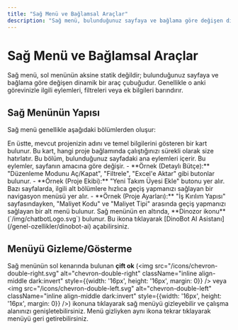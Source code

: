 ```yaml
---
title: "Sağ Menü ve Bağlamsal Araçlar"
description: "Sağ menü, bulunduğunuz sayfaya ve bağlama göre değişen dinamik bir araç çubuğudur."
---
```


# Sağ Menü ve Bağlamsal Araçlar

Sağ menü, sol menünün aksine statik değildir; bulunduğunuz sayfaya ve bağlama göre değişen dinamik bir araç çubuğudur. Genellikle o anki görevinizle ilgili eylemleri, filtreleri veya ek bilgileri barındırır.

## Sağ Menünün Yapısı

Sağ menü genellikle aşağıdaki bölümlerden oluşur:

<AccordionGroup>
  <Accordion title="Proje Seçimi ve Bilgileri">
    En üstte, mevcut projenizin adını ve temel bilgilerini gösteren bir kart bulunur. Bu kart, hangi proje bağlamında çalıştığınızı sürekli olarak size hatırlatır.
  </Accordion>
  <Accordion title="Global Eylemler (Global Actions)">
    Bu bölüm, bulunduğunuz sayfadaki ana eylemleri içerir. Bu eylemler, sayfanın amacına göre değişir.
    - **Örnek (Detaylı Bütçe):** "Düzenleme Modunu Aç/Kapat", "Filtrele", "Excel'e Aktar" gibi butonlar bulunur.
    - **Örnek (Proje Ekibi):** "Yeni Takım Üyesi Ekle" butonu yer alır.
  </Accordion>
  <Accordion title="Bağlamsal Navigasyon">
    Bazı sayfalarda, ilgili alt bölümlere hızlıca geçiş yapmanızı sağlayan bir navigasyon menüsü yer alır.
    - **Örnek (Proje Ayarları):** "İş Kırılım Yapısı" sayfasındayken, "Maliyet Kodu" ve "Maliyet Tipi" arasında geçiş yapmanızı sağlayan bir alt menü bulunur.
  </Accordion>
  <Accordion title="DinoBot AI Hızlı Erişim">
    Sağ menünün en altında, **Dinozor ikonu** (`/img/chatbotLogo.svg`) bulunur. Bu ikona tıklayarak [DinoBot AI Asistanı](/genel-ozellikler/dinobot-ai) açabilirsiniz.
  </Accordion>
</AccordionGroup>

## Menüyü Gizleme/Gösterme

Sağ menünün sol kenarında bulunan **çift ok** (<img src="/icons/chevron-double-right.svg" alt="chevron-double-right" className="inline align-middle dark:invert" style={{width: '16px', height: '16px', margin: 0}} /> veya <img src="/icons/chevron-double-left.svg" alt="chevron-double-left" className="inline align-middle dark:invert" style={{width: '16px', height: '16px', margin: 0}} />) ikonuna tıklayarak sağ menüyü gizleyebilir ve çalışma alanınızı genişletebilirsiniz. Menü gizliyken aynı ikona tekrar tıklayarak menüyü geri getirebilirsiniz.
